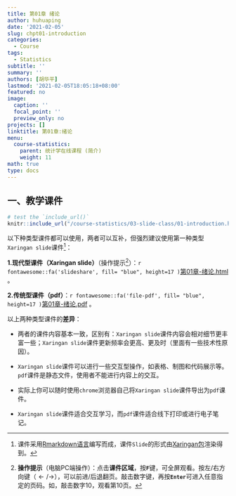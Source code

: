 ```yaml
---
title: 第01章 绪论
author: huhuaping
date: '2021-02-05'
slug: chpt01-introduction
categories:
  - Course
tags:
  - Statistics
subtitle: ''
summary: ''
authors: [胡华平]
lastmod: '2021-02-05T18:05:18+08:00'
featured: no
image:
  caption: ''
  focal_point: ''
  preview_only: no
projects: []
linktitle: 第01章:绪论
menu:
  course-statistics:
    parent: 统计学在线课程 (简介)
    weight: 11
math: true
type: docs
---
```


## 一、教学课件

```r
# test the `include_url()`
knitr::include_url("/course-statistics/03-slide-class/01-introduction.html")
```

以下种类型课件都可以使用，两者可以互补，但强烈建议使用第一种类型`Xaringan slide`课件[^a]：

**1.现代型课件（Xaringan slide）**（操作提示[^b]）：`r fontawesome::fa('slideshare', fill= "blue", height=17 )`[第01章-绪论.html](/course-statistics/03-slide-class/01-introduction.html) 。


**2.传统型课件（pdf）**：`r fontawesome::fa('file-pdf', fill= "blue", height=17 )`[第01章-绪论.pdf](/course-statistics/material/01-introduction-2021.3.2.pdf) 。


以上两种类型课件的**差异**：

- 两者的课件内容基本一致，区别有：`Xaringan slide`课件内容会相对细节更丰富一些；`Xaringan slide`课件更新频率会更高、更及时（里面有一些技术性原因）。

- `Xaringan slide`课件可以进行一些交互型操作，如表格、制图和代码展示等。`pdf`课件是静态文件，使用者不能进行内容上的交互。

- 实际上你可以随时使用`chrome`浏览器自己将`Xaringan slide`课件导出为`pdf`课件。

- `Xaringan slide`课件适合交互学习，而`pdf`课件适合线下打印或进行电子笔记。


<!---footnote following--->

[^a]:课件采用[Rmarkdown语言](https://rmarkdown.rstudio.com/)编写而成，课件`Slide`的形式由[Xaringan包](https://github.com/yihui/xaringan)渲染得到。

[^b]:**操作提示**（电脑PC端操作）：点击**课件区域**，按**`F`**键，可全屏观看。按左/右方向键（$\leftarrow/\rightarrow$），可以前进/后退翻页。敲击数字键，再按**`Enter`**可进入任意指定的页码。如，敲击数字10，观看第10页。

